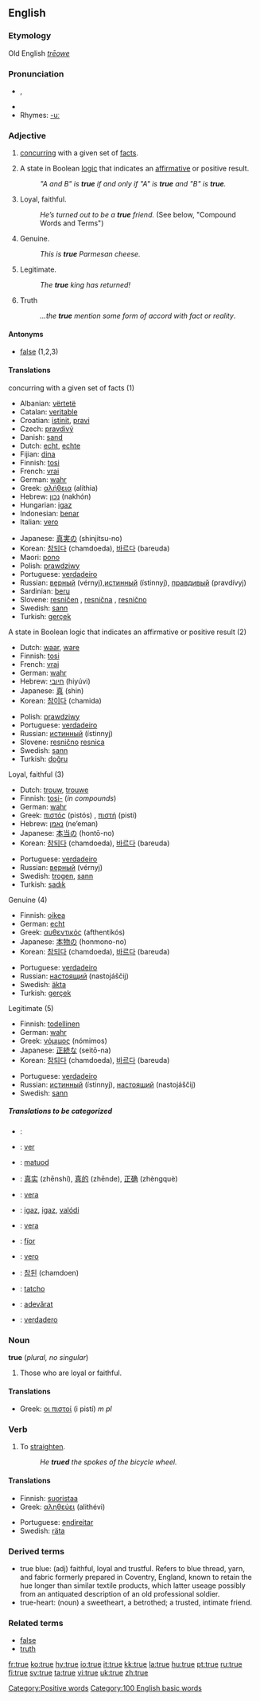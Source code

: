 ==English==

{{rank|anything|matter|passed|291|true|friend|herself|year}}

===Etymology===
Old English ''[[trēowe]]''

===Pronunciation===
*{{IPA|/truː/}}, {{SAMPA|/tru:/}}
*{{audio|en-us-true.ogg|Audio (US)}}
*Rhymes: [[Rhymes:English:-uː|-uː]]

===Adjective===
{{en-adj|tru|er}}

# {{italbrac|of a statement}} [[concur]]ring with a given set of [[fact]]s.
# {{logic}} A state in Boolean [[logic]] that indicates an [[affirmative]] or positive result.
#:''"A and B" is '''true''' if and only if "A" is '''true''' and "B" is '''true'''.''
# Loyal, faithful.
#:''He’s turned out to be a '''true''' friend.'' (See below, "Compound Words and Terms")
# Genuine.
#:''This is '''true''' Parmesan cheese.''
# Legitimate.
#:''The '''true''' king has returned!''
# Truth
#:''...the '''true''' mention some form of accord with fact or reality''. 

====Antonyms====
*[[false]] (1,2,3)

====Translations====
;concurring with a given set of facts (1)
{{top}}
*Albanian: [[vërtetë]]
*Catalan: [[veritable]]
*Croatian: [[istinit]], [[pravi]]
*Czech: [[pravdivý]]
*Danish: [[sand]]
*Dutch: [[echt]], [[echte]]
*Fijian: [[dina]]
*Finnish: [[tosi]]
*French: [[vrai]]
*German: [[wahr]]
*Greek: [[αλήθεια]] (alíthia) {{f}}
*Hebrew: [[נכון]] (nakhón)
*Hungarian: [[igaz]]
*Indonesian: [[benar]]
*Italian: [[vero]]
{{mid}}
*Japanese: [[真実]]の (shinjitsu-no)
*Korean: [[참되다]] (chamdoeda), [[바르다]] (bareuda)
*Maori: [[pono]]
*Polish: [[prawdziwy]]
*Portuguese: [[verdadeiro]]
*Russian: [[верный]] (vérnyj),[[истинный]] (ístinnyj), [[правдивый]] (pravdívyj)
*Sardinian: [[beru]]
*Slovene: [[resničen]] {{m}}, [[resnična]] {{f}}, [[resnično]] {{n}}
*Swedish: [[sann]]
*Turkish: [[gerçek]]
{{bottom}}

;A state in Boolean logic that indicates an affirmative or positive result (2)
{{top}}
*Dutch: [[waar]], [[ware]]
*Finnish: [[tosi]]
*French: [[vrai]]
*German: [[wahr]]
*Hebrew: [[חיובי]] (hiyúvi)
*Japanese: [[真]] (shin)
*Korean: [[참이다]] (chamida)
{{mid}}
*Polish: [[prawdziwy]]
*Portuguese: [[verdadeiro]]
*Russian: [[истинный]] (ístinnyj)
*Slovene: [[resnično]] {{n}} [[resnica]] {{f}}
*Swedish: [[sann]]
*Turkish: [[doğru]]
{{bottom}}

;Loyal, faithful (3)
{{top}}
*Dutch: [[trouw]], [[trouwe]]
*Finnish: [[tosi-]] (''in compounds'')
*German: [[wahr]]
*Greek: [[πιστός]] (pistós) {{m}}, [[πιστή]] (pistí) {{f}}
*Hebrew: [[נאמן]] (ne’eman)
*Japanese: [[本当]]の (hontō-no)
*Korean: [[참되다]] (chamdoeda), [[바르다]] (bareuda)
{{mid}}
*Portuguese: [[verdadeiro]]
*Russian: [[верный]] (vérnyj)
*Swedish: [[trogen]], [[sann]]
*Turkish: [[sadık]]
{{bottom}}

;Genuine (4)
{{top}}
*Finnish: [[oikea]]
*German: [[echt]]
*Greek: [[αυθεντικός]] (afthentikós) {{m}}
*Japanese: [[本物]]の (honmono-no)
*Korean: [[참되다]] (chamdoeda), [[바르다]] (bareuda)
{{mid}}
*Portuguese: [[verdadeiro]]
*Russian: [[наcтоящий]] (nastojáščij)
*Swedish: [[äkta]]
*Turkish: [[gerçek]]
{{bottom}}

;Legitimate (5)
{{top}}
*Finnish: [[todellinen]]
*German: [[wahr]]
*Greek: [[νόμιμος]] (nómimos) {{m}}
*Japanese: [[正統]]な (seitō-na)
*Korean: [[참되다]] (chamdoeda), [[바르다]] (bareuda)
{{mid}}
*Portuguese: [[verdadeiro]]
*Russian: [[истинный]] (ístinnyj), [[наcтоящий]] (nastojáščij)
*Swedish: [[sann]]
{{bottom}}

=====Translations to be categorized=====
{{checktrans}}
{{top}}
*{{ttbc|Arabic}}: {{ARchar|[[صحيح]]}} {{Unicode|(ʂaħíeħ)}}
*{{ttbc|Catalan}}: [[ver#Catalan|ver]]
*{{ttbc|Cebuano}}: [[matuod]]
*{{ttbc|Chinese}}: [[真实]] (zhēnshí), [[真的]] (zhēnde), [[正确]] (zhèngquè)
*{{ttbc|Esperanto}}: [[vera]]
*{{ttbc|Hungarian}}: [[igaz]], [[igaz]], [[valódi]]
*{{ttbc|Ido}}: [[vera]]
*{{ttbc|Irish}}: [[fíor]]
*{{ttbc|Italian}}: [[vero]]
{{mid}}
*{{ttbc|Korean}}: [[참된]] (chamdoen)
*{{ttbc|Romany}}: [[tatcho]]
*{{ttbc|Romanian}}: [[adevărat]]
*{{ttbc|Spanish}}: [[verdadero]]
{{bottom}}

===Noun===
'''true''' (''plural, no singular'')

# {{italbrac|always with "the"}} Those who are loyal or faithful.

====Translations====
{{top}}
*Greek: [[οι πιστοί]] (i pistí) ''m pl''
{{mid}}
{{bottom}}

===Verb===
{{en-verb|trues|trueing|trued}}

# To [[straighten]].
#: ''He '''trued''' the spokes of the bicycle wheel.''

====Translations====
{{top}}
*Finnish: [[suoristaa]]
*Greek: [[αληθεύει]] (alithévi)
{{mid}}
*Portuguese: [[endireitar]]
*Swedish: [[räta]]
{{bottom}}

===Derived terms===
*true blue: (adj) faithful, loyal and trustful.  Refers to blue thread, yarn, and fabric formerly prepared in Coventry, England, known to retain the hue longer than similar textile products, which latter useage possibly from an antiquated description of an old professional soldier.
*true-heart: (noun) a sweetheart, a betrothed; a trusted, intimate friend.

===Related terms===
*[[false]]
*[[truth]]

[[Category:Positive words]]
[[Category:100 English basic words]]

[[fr:true]]
[[ko:true]]
[[hy:true]]
[[io:true]]
[[it:true]]
[[kk:true]]
[[la:true]]
[[hu:true]]
[[pt:true]]
[[ru:true]]
[[fi:true]]
[[sv:true]]
[[ta:true]]
[[vi:true]]
[[uk:true]]
[[zh:true]]